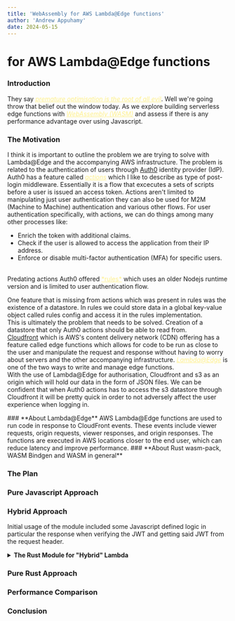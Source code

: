```yaml
---
title: 'WebAssembly for AWS Lambda@Edge functions'
author: 'Andrew Appuhamy'
date: 2024-05-15
---
```


# <WasmIcon/> for AWS Lambda@Edge functions

### <span id="introduction" class="group flex gap-2 "> **Introduction** <a href="#introduction"> <LinkIcon class="hidden group-hover:block hover:fill-yellow-200"/> </a> </span>

They say <a href="https://www.youtube.com/watch?v=tKbV6BpH-C8" target="_blank" style="color:rgb(254 240 138); animation: pulse 2s cubic-bezier(0.4, 0, 0.6, 1) infinite;">*premature optimisation is the root of all evil*</a>. 
Well we're going throw that belief out the window today. As we explore building serverless edge functions with <a href="https://webassembly.org/" target="_blank" style="color:rgb(254 240 138); animation: pulse 2s cubic-bezier(0.4, 0, 0.6, 1) infinite;">*WebAssembly (WASM)*</a> and assess if there is any performance advantage over using Javascript.

### <span id="the-motivation" class="group flex gap-2 "> **The Motivation**  <a href="#the-motivation"> <LinkIcon class="hidden group-hover:block hover:fill-yellow-200"/> </a> </span>
I think it is important to outline the problem we are trying to solve with Lambda@Edge and the accompanying AWS infrastructure.
The problem is related to the authentication of users through [Auth0](https://auth0.com/) identity provider (IdP). Auth0 has a feature called <a href="https://auth0.com/docs/customize/actions/actions-overview" target="_blank" style="color:rgb(254 240 138); animation: pulse 2s cubic-bezier(0.4, 0, 0.6, 1) infinite;">*actions*</a> which I like to describe as type of post-login middleware. 
Essentially it is a flow that excecutes a sets of scripts before a user is issued an access token. Actions aren't limited to manipulating just user authentication they can also be used for M2M (Machine to Machine) authentication and various other flows.
For user authentication specifically, with actions, we can do things among many other processes like:
<br/>
<ul class="list-inside list-disc">
    <li>Enrich the token with additional claims.</li>
    <li>Check if the user is allowed to access the application from their IP address. </li>
    <li>Enforce or disable multi-factor authentication (MFA) for specific users.</li>
</ul>
<br/>
Predating actions Auth0 offered <a href="https://auth0.com/docs/customize/rules/create-rules" target="_blank" style="color:rgb(254 240 138); animation: pulse 2s cubic-bezier(0.4, 0, 0.6, 1) infinite;">*rules*</a> which uses an older Nodejs runtime version and is limited to user authentication flow.

One feature that is missing from actions which was present in rules was the existence of a datastore. In rules we could store data in a global key-value object called rules config and access it in the rules implementation.
<br/>
This is ultimately the problem that needs to be solved. Creation of a datastore that only Auth0 actions should be able to read from.
<br/>
[Cloudfront](https://aws.amazon.com/cloudfront/) which is AWS's content delivery network (CDN) offering has a feature called edge functions
which allows for code to be run as close to the user and manipulate the request and response without having to worry about servers and the other accompanying infrastructure.
<a href="https://auth0.com/docs/customize/rules/create-rules" target="_blank" style="color:rgb(254 240 138); animation: pulse 2s cubic-bezier(0.4, 0, 0.6, 1) infinite;">*Lambda@Edge*</a> is one of the two ways to write and manage edge functions.
<br/>
With the use of Lambda@Edge for authorisation, Cloudfront and s3 as an origin which will hold our data in the form of JSON files. 
We can be confident that when Auth0 actions has to access the s3 datastore through Cloudfront it will be pretty quick in order to not adversely affect the user experience when logging in.
<div class="max-w-full flex justify-center align-center">
    <Auth0ActionsDatastore/>
</div>
### <span id="about-lambda@edge" class="group flex gap-2 "> **About Lambda@Edge**  <a href="#about-lambda@edge"> <LinkIcon class="hidden group-hover:block hover:fill-yellow-200"/> </a> </span>
AWS Lambda@Edge functions are used to run code in response to CloudFront events. These events include viewer requests, origin requests, viewer responses, and origin responses. The functions are executed in AWS locations closer to the end user, which can reduce latency and improve performance.
### <span id="about-wasm" class="group flex gap-2 "> **About Rust wasm-pack, WASM Bindgen and WASM in general**  <a href="#about-wasm"> <LinkIcon class="hidden group-hover:block hover:fill-yellow-200"/> </a> </span>

### <span id="the-plan" class="group flex gap-2 "> **The Plan**  <a href="#the-plan"> <LinkIcon class="hidden group-hover:block hover:fill-yellow-200"/> </a> </span>

### <span id="pure-js-approach" class="group flex gap-2 "> **Pure Javascript Approach**  <a href="#pure-js-approach"> <LinkIcon class="hidden group-hover:block hover:fill-yellow-200"/> </a> </span>

### <span id="hybrid-approach" class="group flex gap-2 "> **Hybrid Approach**  <a href="#hybrid-approach"> <LinkIcon class="hidden group-hover:block hover:fill-yellow-200"/> </a> </span>

Initial usage of the <WasmIcon/> module included some Javascript defined logic in particular the response when verifying the JWT and getting said JWT from the request header.

<details id="wasm-hybrid-lambda">
    <summary>
        <strong>The Rust <WasmIcon/> Module for "Hybrid" Lambda</strong>
    </summary>
<div id="wasm-hybrid-lambda-code">
```rust
#[derive(Debug)]
pub enum Status {
    Ok,
    Unauthorized,
    Forbidden,
}

impl fmt::Display for Status {
    fn fmt(&self, f: &mut fmt::Formatter) -> fmt::Result {
        match *self {
            Status::Ok => write!(f, "200"),
            Status::Unauthorized => write!(f, "401"),
            Status::Forbidden => write!(f, "403"),
        }
    }
}

const JWT_SECRET: &'static str = env!("JWT_SECRET");

#[wasm_bindgen]
pub fn verify(token: &str) -> String {
    
    let decoded_token = decode::<Claims>(&token, &DecodingKey::from_secret(JWT_SECRET.as_ref()), &Validation::new(Algorithm::HS256));
    let valid_permissions = vec!["view:data"];
    match decoded_token {
        Ok(token_data) => {
            console_log!("{:?}", token_data.claims);
            if token_data.claims.permissions.iter().all(|permission| valid_permissions.contains(&permission.as_str())) {
                return Status::Ok.to_string();
            } else {
                return Status::Forbidden.to_string();
            }
        },
        Err(e) => {
            console_log!("{}",e);
            return Status::Unauthorized.to_string();
        }
    }
}
```
</div>
</details>

<details id="js-hybrid-lambda">
<summary>
    <strong>The "Hybrid" Lambda</strong>
</summary>
<div id="js-hybrid-lambda-code">
```javascript
import { verify } from 'rust-edge-lambda';

export const handler = async (event, _context, callback) => {
    let authToken = '';
    const request = event.Records[0].cf.request;

    if (request.headers['authorization'])
        authToken = request.headers['authorization'][0].value.replace("Bearer ", "")

    try {
        const verifyTokenResponse = verify(authToken);
        switch (verifyTokenResponse) {
            case '401':
                response.status = '401';
                response.statusDescription = 'Unauthorized';
                response.body = JSON.stringify({ error: 'Invalid token' });
                break;
            case '403':
                response.status = '403';
                response.statusDescription = 'Forbidden';
                break;
            case '200':
                callback(null, request);
            default:
                break;
        }
    }

    catch(error) {
        console.error(error);
        response.status = '401';
        response.statusDescription = 'Unauthorized';
        response.body = JSON.stringify({ error: 'Invalid token' });
    }

    callback(null, response);
}
```
</div>
</details>

### <span id="pure-rust-approach" class="group flex gap-2 "> **Pure Rust Approach**  <a href="#pure-rust-approach"> <LinkIcon class="hidden group-hover:block hover:fill-yellow-200"/> </a> </span>

### <span id="perf-comparison" class="group flex gap-2 "> **Performance Comparison**  <a href="#perf-comparison"> <LinkIcon class="hidden group-hover:block hover:fill-yellow-200"/> </a> </span>

### <span id="conclusion" class="group flex gap-2 "> **Conclusion**  <a href="#conclusion"> <LinkIcon class="hidden group-hover:block hover:fill-yellow-200"/> </a> </span>